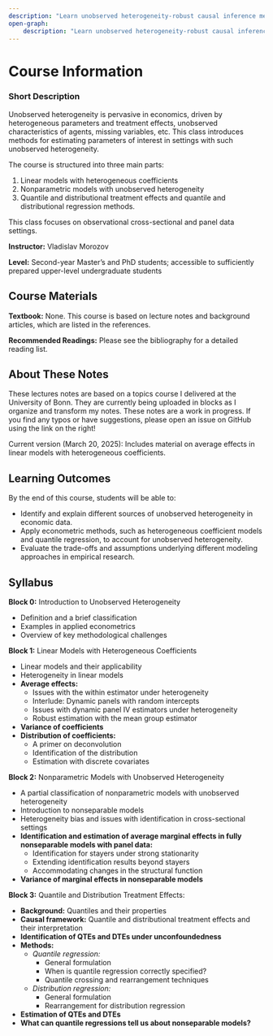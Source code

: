 ```yaml
---
description: "Learn unobserved heterogeneity-robust causal inference methods — heterogeneous coefficients, nonparametric models, and quantile and distribution regression"
open-graph:
    description: "Learn unobserved heterogeneity-robust causal inference methods — heterogeneous coefficients, nonparametric models, and quantile and distribution regression" 
---
```


# Course Information {.unnumbered}
 

### Short Description


Unobserved heterogeneity is pervasive in economics, driven by heterogeneous parameters and treatment effects, unobserved characteristics of agents, missing variables, etc. This class introduces methods for estimating parameters of interest in settings with such unobserved heterogeneity.

The course is structured into three main parts:

1. Linear models with heterogeneous coefficients
2. Nonparametric models with unobserved heterogeneity
3. Quantile and distributional treatment effects and quantile and distributional regression methods.

This class focuses on observational cross-sectional and panel data settings.

**Instructor:** Vladislav Morozov\ 

**Level:** Second-year Master’s and PhD students; accessible to sufficiently prepared upper-level undergraduate students\ 


## Course Materials

**Textbook:** None. This course is based on lecture notes and background articles, which are listed in the references.

**Recommended Readings:** Please see the bibliography for a detailed reading list. 

 

## About These Notes

These lectures notes are based on a topics course I delivered at the University of Bonn. 
They are currently being uploaded in blocks as I organize and transform my notes. These notes are a work in progress. If you find any typos or have suggestions, please open an issue on GitHub using the link on the right!

Current version (March 20, 2025): Includes material on average effects in linear models with heterogeneous coefficients.

## Learning Outcomes

By the end of this course, students will be able to:

- Identify and explain different sources of unobserved heterogeneity in economic data.
- Apply econometric methods, such as heterogeneous coefficient models and quantile regression, to account for unobserved heterogeneity.
- Evaluate the trade-offs and assumptions underlying different modeling approaches in empirical research.

## Syllabus

**Block 0:** Introduction to Unobserved Heterogeneity

- Definition and a brief classification
- Examples in applied econometrics
- Overview of key methodological challenges

**Block 1:** Linear Models with Heterogeneous Coefficients

- Linear models and their applicability  
- Heterogeneity in linear models  
- **Average effects:**  
  - Issues with the within estimator under heterogeneity  
  - Interlude: Dynamic panels with random intercepts  
  - Issues with dynamic panel IV estimators under heterogeneity  
  - Robust estimation with the mean group estimator  
- **Variance of coefficients**  
- **Distribution of coefficients:**  
  - A primer on deconvolution  
  - Identification of the distribution  
  - Estimation with discrete covariates  

**Block 2:** Nonparametric Models with Unobserved Heterogeneity

- A partial classification of nonparametric models with unobserved heterogeneity  
- Introduction to nonseparable models  
- Heterogeneity bias and issues with identification in cross-sectional settings  
- **Identification and estimation of average marginal effects in fully nonseparable models with panel data:**  
  - Identification for stayers under strong stationarity  
  - Extending identification results beyond stayers  
  - Accommodating changes in the structural function  
- **Variance of marginal effects in nonseparable models**  

**Block 3:** Quantile and Distribution Treatment Effects:

- **Background:** Quantiles and their properties  
- **Causal framework:** Quantile and distributional treatment effects and their interpretation  
- **Identification of QTEs and DTEs under unconfoundedness**  
- **Methods:**  
  - *Quantile regression:*  
    - General formulation  
    - When is quantile regression correctly specified?  
    - Quantile crossing and rearrangement techniques  
  - *Distribution regression:*  
    - General formulation  
    - Rearrangement for distribution regression  
- **Estimation of QTEs and DTEs**  
- **What can quantile regressions tell us about nonseparable models?**  


